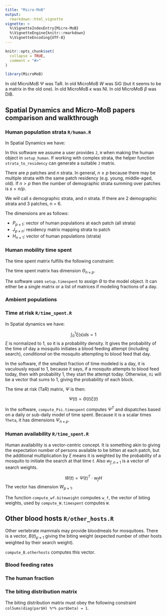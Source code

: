 ```yaml
---
title: "Micro-MoB"
output:
  rmarkdown::html_vignette
vignette: >
  %\VignetteIndexEntry{Micro-MoB}
  %\VignetteEngine{knitr::rmarkdown}
  %\VignetteEncoding{UTF-8}
---
```


```r
knitr::opts_chunk$set(
  collapse = TRUE,
  comment = "#>"
)
```

```r
library(MicroMoB)
```

In old MicroMoB $\Psi$ was TaR.
In old MicroMoB $W$ was SiG (but it seems to be a matrix in the old one).
In old MicroMoB $\kappa$ was NI.
In old MicroMoB $\beta$ was DiB.

## Spatial Dynamics and Micro-MoB papers comparison and walkthrough

### Human population strata `R/human.R`

In Spatial Dynamics we have:

\begin{equation}
P = J \cdot H
\end{equation}

In this software we assume a user provides `J`, `H` when making the human object
in `setup_human`. If working with complex strata, the helper function `strata_to_residency`
can generate a suitable `J` matrix.

There are $p$ patches and $n$ strata. In general, $n \geq p$ because there may be
multiple strata with the same patch residency (e.g. young, middle-aged, old). If
$n > p$ then the number of demographic strata summing over patches is $s = n/p$.

We will call $s$ demographic strata, and $n$ strata. If there are 2 demographic
strata and 3 patches, n = 6.

The dimensions are as follows:

  * $P_{p\times 1}$: vector of human populations at each patch (all strata)
  * $J_{p\times n}$: residency matrix mapping strata to patch
  * $H_{n\times 1}$: vector of human populations (strata)
  
### Human mobility time spent

The time spent matrix fulfills the following constraint:

\begin{equation}
\sum_j \Theta_{i,j} \leq 1
\end{equation}

The time spent matrix has dimension $\Theta_{n\times p}$.

The software uses `setup.timespent` to assign $\Theta$ to the model object. It
can either be a single matrix or a list of matrices if modeling fractions of a day.

### Ambient populations

### Time at risk `R/time_spent.R`

In Spatial dynamics we have:

$$
\int_{0}^1 \xi(s) ds=1
$$
$\xi$ is normalized to 1, so it is a probability density. It gives the probability
of the time of day a mosquito initiates a blood feeding attempt (including search),
_conditional_ on the mosquito attempting to blood feed that day.

In the software, if the smallest fraction of time modeled is a day, it is vaculously
equal to 1, because it says, if a mosquito attempts to blood feed today, then with
probability 1, they start the attempt today. Otherwise, `Xi` will be a vector
that sums to 1, giving the probability of each block.

The time at risk (TaR) matrix, $\Psi$ is then:

$$
\Psi(t) = \Theta(t) \xi(t)
$$

In the software, `compute_Psi.timespent` computes $\Psi^{T}$ and dispatches based
on a daily or sub-daily model of time spent. Because it is a scalar times `Theta`,
it has dimensions $\Psi_{n\times p}$.

### Human availability `R/time_spent.R`

Human availability is a vector-centric concept. It is something akin to giving
the expectation number of persons available to be bitten at each patch, but
the additional multiplication by $\xi$ means it is weighted by the probability 
of a mosquito to initiate the search at that time $t$. Also $w_{f,n\times 1}$
is a vector of search weights.

$$
W(t) = \Psi(t)^T \cdot w_f H
$$
The vector has dimension $W_{p\times 1}$.

The function `compute_wf.biteweight` computes `w_f`, the vector of
biting weights, used by `compute_W.timespent` computes `W`.

## Other blood hosts `R/other_hosts.R`

Other vertebrate mammals may provide bloodmeals for mosquitoes. There is a vector,
$B(t)_{p\times 1}$ giving the biting weight (expected number of other hosts weighted
by their search weight).

`compute_B.otherhosts` computes this vector.

### Blood feeding rates

### The human fraction

### The biting distribution matrix

The biting distribution matrix must obey the following constraint `colSums(diag(par$H) %*% par$beta) = 1`.


